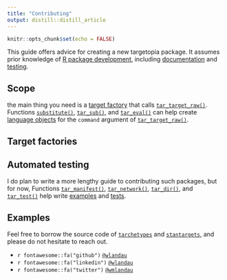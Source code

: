 ```yaml
---
title: "Contributing"
output: distill::distill_article
---
```


```r
knitr::opts_chunk$set(echo = FALSE)
```

This guide offers advice for creating a new targetopia package. It assumes prior knowledge of [R package development](https://r-pkgs.org/), including [documentation](https://r-pkgs.org/man.html) and [testing](https://r-pkgs.org/tests.html). 

## Scope

the main thing you need is a [target factory](https://wlandau.github.io/posts/2020-12-14-targetopia/) that calls  [`tar_target_raw()`](https://wlandau.github.io/targets/reference/tar_target_raw.html). Functions [`substitute()`](http://adv-r.had.co.nz/Computing-on-the-language.html#substitute), [`tar_sub()`](https://wlandau.github.io/tarchetypes/reference/tar_sub.html), and [`tar_eval()`](https://wlandau.github.io/tarchetypes/reference/tar_eval.html) can help create [language objects](http://adv-r.had.co.nz/Computing-on-the-language.html#capturing-expressions) for the `command` argument of [`tar_target_raw()`](https://wlandau.github.io/targets/reference/tar_target_raw.html).

## Target factories

## Automated testing


I do plan to write a more lengthy guide to contributing such packages, but for now, Functions [`tar_manifest()`](https://wlandau.github.io/targets/reference/tar_manifest.html), [`tar_network()`](https://wlandau.github.io/targets/reference/tar_network.html), [`tar_dir()`](https://wlandau.github.io/targets/reference/tar_dir.html), and [`tar_test()`](https://wlandau.github.io/targets/reference/tar_test.html) help write [examples](https://r-pkgs.org/man.html?q=examples#man-workflow) and [tests](https://testthat.r-lib.org/).


## Examples

Feel free to borrow the source code of [`tarchetypes`](https://github.com/wlandau/tarchetypes) and [`stantargets`](https://github.com/wlandau/stantargets), and please do not hesitate to reach out.

<ul>
<li>`r fontawesome::fa("github")` [`@wlandau`](https://github.com/wlandau)</li>
<li>`r fontawesome::fa("linkedin")` [`@wlandau`](https://linkedin.com/in/wlandau)</li>
<li>`r fontawesome::fa("twitter")` [`@wmlandau`](https://twitter.com/wmlandau)</li>
</ul>